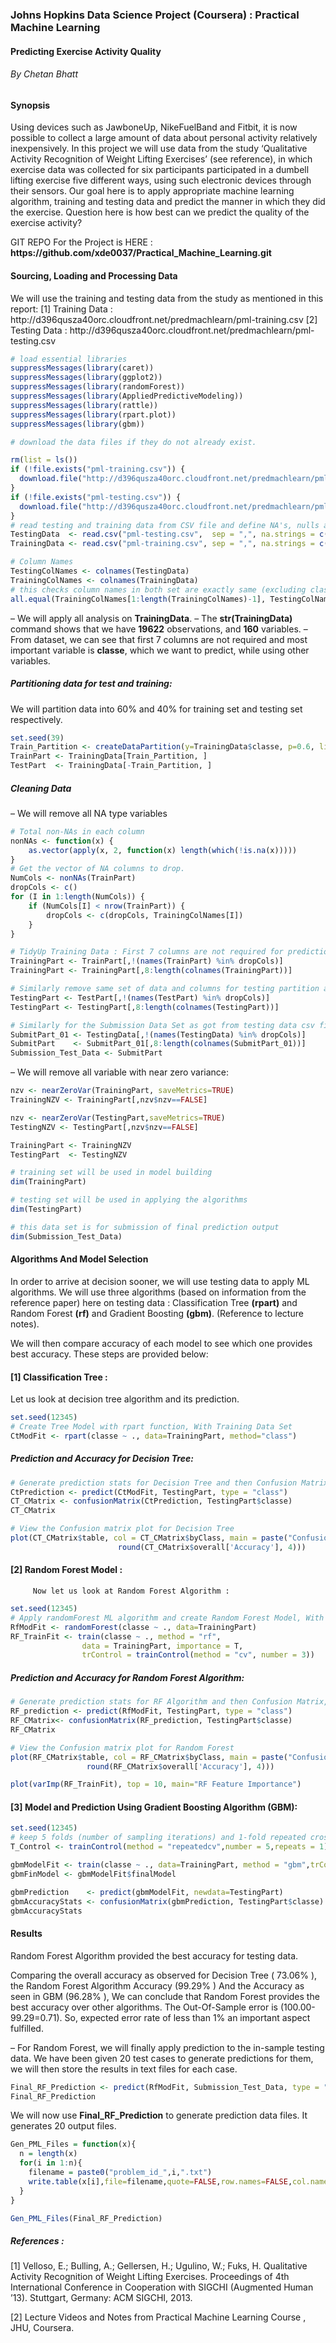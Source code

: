 ### Johns Hopkins Data Science Project (Coursera) :  Practical Machine Learning

####                **Predicting Exercise Activity Quality**

######  By  Chetan Bhatt

#### Synopsis

Using devices such as JawboneUp, NikeFuelBand and Fitbit, it is now possible to collect a large amount 
of data about personal activity relatively inexpensively. In this project we will use data from the
study 'Qualitative Activity Recognition of Weight Lifting Exercises' (see reference), in which exercise
data was collected for six participants participated in a dumbell lifting exercise five different ways, using
such electronic devices through their sensors.
Our goal here is to apply appropriate machine learning algorithm, training and testing data and predict the
manner in which they did the exercise. Question here is how best can we predict the quality of the 
exercise activity? 

GIT REPO For the Project is HERE :  **https://github.com/xde0037/Practical_Machine_Learning.git**

#### Sourcing, Loading and Processing Data

We will use the training and testing data from the study as mentioned in this report:
[1] Training Data : http://d396qusza40orc.cloudfront.net/predmachlearn/pml-training.csv
[2] Testing Data  : http://d396qusza40orc.cloudfront.net/predmachlearn/pml-testing.csv

```r
# load essential libraries
suppressMessages(library(caret))
suppressMessages(library(ggplot2))
suppressMessages(library(randomForest))
suppressMessages(library(AppliedPredictiveModeling))
suppressMessages(library(rattle))
suppressMessages(library(rpart.plot))
suppressMessages(library(gbm))

# download the data files if they do not already exist.

rm(list = ls())
if (!file.exists("pml-training.csv")) {
  download.file("http://d396qusza40orc.cloudfront.net/predmachlearn/pml-training.csv", destfile = "pml-training.csv")
}
if (!file.exists("pml-testing.csv")) {
  download.file("http://d396qusza40orc.cloudfront.net/predmachlearn/pml-testing.csv", destfile = "pml-testing.csv")
}
# read testing and training data from CSV file and define NA's, nulls and error rows.
TestingData  <- read.csv("pml-testing.csv",  sep = ",", na.strings = c("", "NA", "#DIV/0!"))
TrainingData <- read.csv("pml-training.csv", sep = ",", na.strings = c("", "NA", "#DIV/0!"))

# Column Names
TestingColNames <- colnames(TestingData)
TrainingColNames <- colnames(TrainingData)
# this checks column names in both set are exactly same (excluding classe and problem_id).
all.equal(TrainingColNames[1:length(TrainingColNames)-1], TestingColNames[1:length(TestingColNames)-1])
```

-- We will apply all analysis on **TrainingData**.
-- The **str(TrainingData)** command shows that we have **19622** observations, and **160** variables.
-- From dataset, we can see that first 7 columns are not required and most important variable 
   is **classe**, which we want to predict, while using other variables.

##### Partitioning data for test and training:

We will partition data into 60% and 40% for training set and testing set respectively.

```r
set.seed(39)
Train_Partition <- createDataPartition(y=TrainingData$classe, p=0.6, list=FALSE)
TrainPart <- TrainingData[Train_Partition, ]
TestPart  <- TrainingData[-Train_Partition, ]
```

##### Cleaning Data

-- We will remove all NA type variables
```r
# Total non-NAs in each column
nonNAs <- function(x) {
    as.vector(apply(x, 2, function(x) length(which(!is.na(x)))))
}
# Get the vector of NA columns to drop.
NumCols <- nonNAs(TrainPart)
dropCols <- c()
for (I in 1:length(NumCols)) {
    if (NumCols[I] < nrow(TrainPart)) {
        dropCols <- c(dropCols, TrainingColNames[I])
    }
}

# TidyUp Training Data : First 7 columns are not required for prediction so we remove them alongwith all NA Rows.
TrainingPart <- TrainPart[,!(names(TrainPart) %in% dropCols)]
TrainingPart <- TrainingPart[,8:length(colnames(TrainingPart))]

# Similarly remove same set of data and columns for testing partition as well
TestingPart <- TestPart[,!(names(TestPart) %in% dropCols)]
TestingPart <- TestingPart[,8:length(colnames(TestingPart))]

# Similarly for the Submission Data Set as got from testing data csv file from download.
SubmitPart_01 <- TestingData[,!(names(TestingData) %in% dropCols)]
SubmitPart    <- SubmitPart_01[,8:length(colnames(SubmitPart_01))]
Submission_Test_Data <- SubmitPart
```

-- We will remove all variable with near zero variance:

```r
nzv <- nearZeroVar(TrainingPart, saveMetrics=TRUE)
TrainingNZV <- TrainingPart[,nzv$nzv==FALSE]

nzv <- nearZeroVar(TestingPart,saveMetrics=TRUE)
TestingNZV <- TestingPart[,nzv$nzv==FALSE]

TrainingPart <- TrainingNZV
TestingPart  <- TestingNZV
```

```r
# training set will be used in model building
dim(TrainingPart)
```

```r
# testing set will be used in applying the algorithms
dim(TestingPart)
```

```r
# this data set is for submission of final prediction output
dim(Submission_Test_Data)
```

#### Algorithms And Model Selection

In order to arrive at decision sooner, we will use testing data to apply ML algorithms. We will use three
algorithms (based on information from the reference paper) here on testing data : Classification Tree **(rpart)**
and Random Forest **(rf)** and Gradient Boosting **(gbm)**. (Reference to lecture notes).

We will then compare accuracy of each model to see which one provides best accuracy. These steps are 
provided below:

#### [1] Classification Tree : 

Let us look at decision tree algorithm and its prediction.

```r
set.seed(12345)
# Create Tree Model with rpart function, With Training Data Set
CtModFit <- rpart(classe ~ ., data=TrainingPart, method="class")
```
##### Prediction and Accuracy for Decision Tree:

```r
# Generate prediction stats for Decision Tree and then Confusion Matrix, using **Testing** Data Set.
CtPrediction <- predict(CtModFit, TestingPart, type = "class")
CT_CMatrix <- confusionMatrix(CtPrediction, TestingPart$classe)
CT_CMatrix
```

```r
# View the Confusion matrix plot for Decision Tree
plot(CT_CMatrix$table, col = CT_CMatrix$byClass, main = paste("Confusion Matrix(Decision Tree): OverAll Accuracy =", + 
                        round(CT_CMatrix$overall['Accuracy'], 4)))
```

#### [2] Random Forest Model : 

         Now let us look at Random Forest Algorithm :

```r
set.seed(12345)
# Apply randomForest ML algorithm and create Random Forest Model, With Training Data Set
RfModFit <- randomForest(classe ~ ., data=TrainingPart)
RF_TrainFit <- train(classe ~ ., method = "rf", 
                data = TrainingPart, importance = T, 
                trControl = trainControl(method = "cv", number = 3))
```
##### Prediction and Accuracy for Random Forest Algorithm:

```r
# Generate prediction stats for RF Algorithm and then Confusion Matrix, using **Testing** Data Set.
RF_prediction <- predict(RfModFit, TestingPart, type = "class")
RF_CMatrix<- confusionMatrix(RF_prediction, TestingPart$classe)
RF_CMatrix
```

```r
# View the Confusion matrix plot for Random Forest
plot(RF_CMatrix$table, col = RF_CMatrix$byClass, main = paste("Confusion Matrix (RF): OverAll Accuracy=", + 
                 round(RF_CMatrix$overall['Accuracy'], 4)))
```
```r
plot(varImp(RF_TrainFit), top = 10, main="RF Feature Importance")
```

#### [3] Model and Prediction Using Gradient Boosting Algorithm (GBM):

```r
set.seed(12345)
# keep 5 folds (number of sampling iterations) and 1-fold repeated cross validations
T_Control <- trainControl(method = "repeatedcv",number = 5,repeats = 1)

gbmModelFit <- train(classe ~ ., data=TrainingPart, method = "gbm",trControl = T_Control,verbose=FALSE)
gbmFinModel <- gbmModelFit$finalModel

gbmPrediction    <- predict(gbmModelFit, newdata=TestingPart)
gbmAccuracyStats <- confusionMatrix(gbmPrediction, TestingPart$classe)
gbmAccuracyStats
```

#### Results

Random Forest Algorithm provided the best accuracy for testing data.

Comparing the overall accuracy as observed for Decision Tree ( 73.06% ), the Random Forest Algorithm Accuracy (99.29% ) And 
the Accuracy as seen in GBM (96.28% ), We can conclude that Random Forest provides the best accuracy over other algorithms. 
The Out-Of-Sample error is (100.00-99.29=0.71). So, expected error rate of less than 1% an important aspect fulfilled.

– For Random Forest, we will finally apply prediction to the in-sample testing data. We have been given 20 test cases to 
  generate predictions for them, we will then store the results in text files for each case.

```r
Final_RF_Prediction <- predict(RfModFit, Submission_Test_Data, type = "class")
Final_RF_Prediction
```

We will now use **Final_RF_Prediction** to generate prediction data files. It generates 20 output files.

```r
Gen_PML_Files = function(x){
  n = length(x)
  for(i in 1:n){
    filename = paste0("problem_id_",i,".txt")
    write.table(x[i],file=filename,quote=FALSE,row.names=FALSE,col.names=FALSE)
  }
}

Gen_PML_Files(Final_RF_Prediction)
```

##### References :

[1] Velloso, E.; Bulling, A.; Gellersen, H.; Ugulino, W.; Fuks, H. 
    Qualitative Activity Recognition of Weight Lifting Exercises. 
    Proceedings of 4th International Conference in Cooperation with SIGCHI (Augmented Human '13). 
    Stuttgart, Germany: ACM SIGCHI, 2013.

[2] Lecture Videos and Notes from Practical Machine Learning Course , JHU, Coursera.

